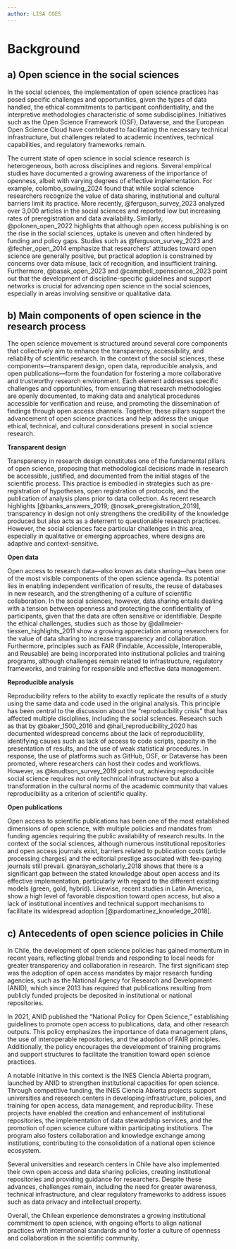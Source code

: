 ```yaml
---
author: LISA COES
---
```


# Background

## a) Open science in the social sciences 

In the social sciences, the implementation of open science practices has posed specific challenges and opportunities, given the types of data handled, the ethical commitments to participant confidentiality, and the interpretive methodologies characteristic of some subdisciplines. Initiatives such as the Open Science Framework (OSF), Dataverse, and the European Open Science Cloud have contributed to facilitating the necessary technical infrastructure, but challenges related to academic incentives, technical capabilities, and regulatory frameworks remain. 

The current state of open science in social science research is heterogeneous, both across disciplines and regions. Several empirical studies have documented a growing awareness of the importance of openness, albeit with varying degrees of effective implementation. For example, colombo_sowing_2024 found that while social science researchers recognize the value of data sharing, institutional and cultural barriers limit its practice. More recently, @ferguson_survey_2023 analyzed over 3,000 articles in the social sciences and reported low but increasing rates of preregistration and data availability. Similarly, @polonen_open_2022 highlights that although open access publishing is on the rise in the social sciences, uptake is uneven and often hindered by funding and policy gaps. Studies such as @ferguson_survey_2023 and @fecher_open_2014 emphasize that researchers’ attitudes toward open science are generally positive, but practical adoption is constrained by concerns over data misuse, lack of recognition, and insufficient training. Furthermore, @basak_open_2023 and @campbell_openscience_2023 point out that the development of discipline-specific guidelines and support networks is crucial for advancing open science in the social sciences, especially in areas involving sensitive or qualitative data.

## b) Main components of open science in the research process

The open science movement is structured around several core components that collectively aim to enhance the transparency, accessibility, and reliability of scientific research. In the context of the social sciences, these components—transparent design, open data, reproducible analysis, and open publications—form the foundation for fostering a more collaborative and trustworthy research environment. Each element addresses specific challenges and opportunities, from ensuring that research methodologies are openly documented, to making data and analytical procedures accessible for verification and reuse, and promoting the dissemination of findings through open access channels. Together, these pillars support the advancement of open science practices and help address the unique ethical, technical, and cultural considerations present in social science research.

**Transparent design**

Transparency in research design constitutes one of the fundamental pillars of open science, proposing that methodological decisions made in research be accessible, justified, and documented from the initial stages of the scientific process. This practice is embodied in strategies such as pre-registration of hypotheses, open registration of protocols, and the publication of analysis plans prior to data collection. As recent research highlights [@banks_answers_2019; @nosek_preregistration_2019], transparency in design not only strengthens the credibility of the knowledge produced but also acts as a deterrent to questionable research practices. However, the social sciences face particular challenges in this area, especially in qualitative or emerging approaches, where designs are adaptive and context-sensitive.

**Open data**

Open access to research data—also known as data sharing—has been one of the most visible components of the open science agenda. Its potential lies in enabling independent verification of results, the reuse of databases in new research, and the strengthening of a culture of scientific collaboration. In the social sciences, however, data sharing entails dealing with a tension between openness and protecting the confidentiality of participants, given that the data are often sensitive or identifiable. Despite the ethical challenges, studies such as those by @dallmeier-tiessen_highlights_2011 show a growing appreciation among researchers for the value of data sharing to increase transparency and collaboration. Furthermore, principles such as FAIR (Findable, Accessible, Interoperable, and Reusable) are being incorporated into institutional policies and training programs, although challenges remain related to infrastructure, regulatory frameworks, and training for responsible and effective data management.

**Reproducible analysis**

Reproducibility refers to the ability to exactly replicate the results of a study using the same data and code used in the original analysis. This principle has been central to the discussion about the "reproducibility crisis" that has affected multiple disciplines, including the social sciences. Research such as that by @baker_1500_2016 and @hail_reproducibility_2020 has documented widespread concerns about the lack of reproducibility, identifying causes such as lack of access to code scripts, opacity in the presentation of results, and the use of weak statistical procedures. In response, the use of platforms such as GitHub, OSF, or Dataverse has been promoted, where researchers can host their codes and workflows. However, as @knudtson_survey_2019 point out, achieving reproducible social science requires not only technical infrastructure but also a transformation in the cultural norms of the academic community that values reproducibility as a criterion of scientific quality.

**Open publications**

Open access to scientific publications has been one of the most established dimensions of open science, with multiple policies and mandates from funding agencies requiring the public availability of research results. In the context of the social sciences, although numerous institutional repositories and open access journals exist, barriers related to publication costs (article processing charges) and the editorial prestige associated with fee-paying journals still prevail. @narayan_scholarly_2018 shows that there is a significant gap between the stated knowledge about open access and its effective implementation, particularly with regard to the different existing models (green, gold, hybrid). Likewise, recent studies in Latin America, show a high level of favorable disposition toward open access, but also a lack of institutional incentives and technical support mechanisms to facilitate its widespread adoption [@pardomartinez_knowledge_2018].

## c) Antecedents of open science policies in Chile

In Chile, the development of open science policies has gained momentum in recent years, reflecting global trends and responding to local needs for greater transparency and collaboration in research. The first significant step was the adoption of open access mandates by major research funding agencies, such as the National Agency for Research and Development (ANID), which since 2013 has required that publications resulting from publicly funded projects be deposited in institutional or national repositories.

In 2021, ANID published the "National Policy for Open Science," establishing guidelines to promote open access to publications, data, and other research outputs. This policy emphasizes the importance of data management plans, the use of interoperable repositories, and the adoption of FAIR principles. Additionally, the policy encourages the development of training programs and support structures to facilitate the transition toward open science practices.

A notable initiative in this context is the INES Ciencia Abierta program, launched by ANID to strengthen institutional capacities for open science. Through competitive funding, the INES Ciencia Abierta projects support universities and research centers in developing infrastructure, policies, and training for open access, data management, and reproducibility. These projects have enabled the creation and enhancement of institutional repositories, the implementation of data stewardship services, and the promotion of open science culture within participating institutions. The program also fosters collaboration and knowledge exchange among institutions, contributing to the consolidation of a national open science ecosystem.

Several universities and research centers in Chile have also implemented their own open access and data sharing policies, creating institutional repositories and providing guidance for researchers. Despite these advances, challenges remain, including the need for greater awareness, technical infrastructure, and clear regulatory frameworks to address issues such as data privacy and intellectual property.

Overall, the Chilean experience demonstrates a growing institutional commitment to open science, with ongoing efforts to align national practices with international standards and to foster a culture of openness and collaboration in the scientific community.
